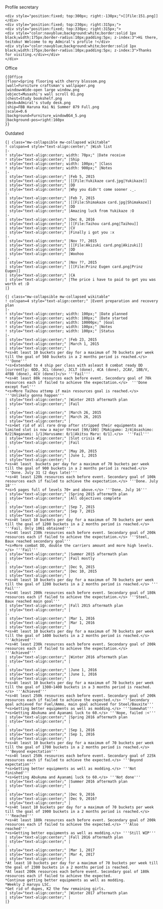 Profile secretary 
<pre>
<div style="position:fixed; top:300px; right:-130px;">[[File:151.png]]</div>
<div style="position:fixed; top:230px; right:315px;">
<div style="position:fixed; top:330px; right:315px;">
<div style="color:navyblue;background:white;border:solid 1px black;width:175px;border-radius:10px;padding:5px; z-index:3">Hi there, teitoku! Welcome to my Admiral's profile !</div>
<div style="color:navyblue;background:white;border:solid 1px black;width:175px;border-radius:10px;padding:5px; z-index:3">Thanks for visiting.</div></div>
</div>
</pre>


Office
<pre>
{{Office
|floor=Spring flooring with cherry blossom.png
|wall=Furniture craftsman's wallpaper.png
|window=Wide-open large window.png
|object=Musashi's wall scroll 01.png
|chest=Study bookshelf.png
|desk=Admiral's study desk.png
|ship=FBB Haruna Kai Ni Summer 879 Full.png
|scale=0.6
|background=Furniture_windowBG4_5.png
|background-pos=right:160px
}}
</pre>

Outdated
<pre>
{| class="mw-collapsible mw-collapsed wikitable"
! colspan=4 style="text-align:center;" |Wish list
|-
! style="text-align:center; width: 70px;" |Date receive
! style="text-align:center;" |Ship
! style="text-align:center; width: 100px;" |Class
! style="text-align:center; width: 900px;" |Notes
|-
| style="text-align:center;" |Feb 5, 2015
| style="text-align:center;" |[[File:Yukikaze card.jpg|Yukikaze]]
| style="text-align:center;" |DD
| style="text-align:center;" |Why you didn't come sooner ._.
|-
| style="text-align:center;" |Feb 7, 2015
| style="text-align:center;" |[[File:Shimakaze card.jpg|Shimakaze]]
| style="text-align:center;" |DD
| style="text-align:center;" |Amazing luck from Yukikaze :O
|-
| style="text-align:center;" |Dec 8, 2016
| style="text-align:center;" |[[File:Taihou card.png|Taihou]]
| style="text-align:center;" |CV
| style="text-align:center;" |Finally i got you :x
|-
| style="text-align:center;" |Nov ??, 2015
| style="text-align:center;" |[[File:Akizuki card.png|Akizuki]]
| style="text-align:center;" |DD
| style="text-align:center;" |Woohoo 
|-
| style="text-align:center;" |Nov ??, 2015
| style="text-align:center;" |[[File:Prinz Eugen card.png|Prinz Eugen]]
| style="text-align:center;" |CA
| style="text-align:center;" |The price i have to paid to get you was worth et :D
|}

{| class="mw-collapsible mw-collapsed wikitable"
! colspan=4 style="text-align:center;" |Event preparation and recovery plan
|-
! style="text-align:center; width: 100px;" |Date planned
! style="text-align:center; width: 100px;" |Date started
! style="text-align:center; width: 10000px;" |Goal
! style="text-align:center; width: 100px;" |Notes
! style="text-align:center; width: 100px;" |Status
|-
| style="text-align:center;" |Feb 23, 2015
| style="text-align:center;" |March 1, 2015 
| style="text-align:center;" |
*<s>At least 10 buckets per day for a maximum of 70 buckets per week till the goal of 560 buckets in a 2 months period is reached.</s>  '''Done''' 
*<s>Extended to 4 ship per class with asleast 8 combat ready DD [currently: 6DD, 3CL (done), 3CLT (done), 4CA (done), 2CAV, 1BB/V, 4FBB (done), 4CV (done)]</s> '''Fail'''
*<s>At least 80k resources each before event. Secondary goal of 70k resources each if failed to achieve the expectation.</s>  '''Done except fuel'''
*<s>More Taihou attemp if main resources goal is reached.</s>  '''Unlikely gonna happen'''
| style="text-align:center;" |Winter 2015 aftermath plan
| style="text-align:center;" |Fail
|-
| style="text-align:center;" |March 26, 2015
| style="text-align:center;" |March 26, 2015
| style="text-align:center;" |
*<s>Get rid of all rare drop after stripped their equipments as limited slot is now a major threat [99/100] [Makigumo: 2/4|Asashimo: 0/2|Naganami: 1/1|Harusame: 0/1|Akitsu Maru: 0/1].</s>  '''Fail'''
| style="text-align:center;" |Slot crisis #1
| style="text-align:center;" |Fail
|-
| style="text-align:center;" |May 20, 2015
| style="text-align:center;" |June 1, 2015
| style="text-align:center;" |
*<s>At least  buckets per day for a maximum of 70 buckets per week till the goal of 900 buckets in a 2 months period is reached.</s> '''Done. July 31 (2 days late)'''
*<s>At least 120k resources each before event. Secondary goal of 100k resources each if failed to achieve the expectation.</s> '''Done. July 18'''
*<s>5 pages full of levels 70+ and above.</s> '''Done. July 16'''
| style="text-align:center;" |Spring 2015 aftermath plan
| style="text-align:center;" |All objectives complete
|-
| style="text-align:center;" |Sep 7, 2015
| style="text-align:center;" |Sep 7, 2015
| style="text-align:center;" |
*<s>At least 10 buckets per day for a maximum of 70 buckets per week till the goal of 1200 buckets in a 2 months period is reached.</s> '''Fail. Only 1061 obtained'''
*<s>At least 230k resources each before event. Secondary goal of 200k resources each if failed to achieve the expectation.</s> '''Steel, Baux reached secondary goal'''
*<s>More combat DD, double the carriers amount and more high levels.</s> '''Fail'''
| style="text-align:center;" |Summer 2015 aftermath plan
| style="text-align:center;" |Fail mostly
|-
| style="text-align:center;" |Dec 9, 2015
| style="text-align:center;" |Dec 10, 2015
| style="text-align:center;" |
*<s>At least 10 buckets per day for a maximum of 70 buckets per week till the goal of 1200 buckets in a 2 months period is reached.</s> ''' Fail'''
*<s>At least 200k resources each before event. Secondary goal of 180k resources each if failed to achieve the expectation.</s> '''Steel, Baux reached main goal'''
| style="text-align:center;" |Fall 2015 aftermath plan
| style="text-align:center;" |
|-
| style="text-align:center;" |Mar 1, 2016
| style="text-align:center;" |Mar 1, 2016
| style="text-align:center;" |
*<s>At least 10 buckets per day for a maximum of 70 buckets per week till the goal of 1400 buckets in a 2 months period is reached.</s> '''Achieved'''
*<s>At least 230k resources each before event. Secondary goal of 200k resources each if failed to achieve the expectation.</s> '''Achieved'''
| style="text-align:center;" |Winter 2016 aftermath plan
| style="text-align:center;" |
|-
| style="text-align:center;" |June 1, 2016
| style="text-align:center;" |June 1, 2016
| style="text-align:center;" |
*<s>At least 10 buckets per day for a maximum of 70 buckets per week till the goal of 1300~1400 buckets in a 3 months period is reached.</s> '''Achieved'''
*<s>At least 250k resources each before event. Secondary goal of 200k resources each if failed to achieve the expected.</s> '''Secondary goal achieved for Fuel/Ammo, main goal achieved for Steel/Bauxite'''
*<s>Getting better equipments as well as modding.</s> '''Somewhat'''
*<s>Getting Abukuma and Ayanami luck to 60.</s> '''Nope, failed :<'''
| style="text-align:center;" |Spring 2016 aftermath plan
| style="text-align:center;" |
|-
| style="text-align:center;" |Sep 1, 2016
| style="text-align:center;" |Sep 1, 2016
| style="text-align:center;" |
*<s>At least 10 buckets per day for a maximum of 70 buckets per week till the goal of 1700 buckets in a 2 months period is reached.</s> '''Beyond expectation'''
*<s>At least 250k resources each before event. Secondary goal of 225k resources each if failed to achieve the expected.</s> '''Beyond expectation'''
*<s>Getting better equipments as well as modding.</s> '''Not finished'''
*<s>Getting Abukuma and Ayanami luck to 60.</s> '''Not done'''
| style="text-align:center;" |Summer 2016 aftermath plan
| style="text-align:center;" |
|-
| style="text-align:center;" |Dec 9, 2016
| style="text-align:center;" |Dec 9, 2016?
| style="text-align:center;" |
*<s>At least 10 buckets per day for a maximum of 70 buckets per week till the goal of 1900 buckets in a 2 months period is reached.</s> '''Reached'''
*<s>At least 180k resources each before event. Secondary goal of 200k resources each if failed to achieve the expected.</s> '''Also reached'''
*<s>Getting better equipments as well as modding.</s> '''Still WIP'''
| style="text-align:center;" |Fall 2016 aftermath plan
| style="text-align:center;" |
|-
| style="text-align:center;" |Mar 1, 2017
| style="text-align:center;" |Mar 4, 2017
| style="text-align:center;" |
*At least 10 buckets per day for a maximum of 70 buckets per week till the goal of 2300 buckets in a 2 months period is reached.
*At least 200k resources each before event. Secondary goal of 180k resources each if failed to achieve the expected.
*Continue getting better equipments as well as modding.
*Weekly 2 maruyu LSC. 
*Get rid of dupes, K2 the few remaining girls.
| style="text-align:center;" |Winter 2017 aftermath plan
| style="text-align:center;" |
|}
</pre>